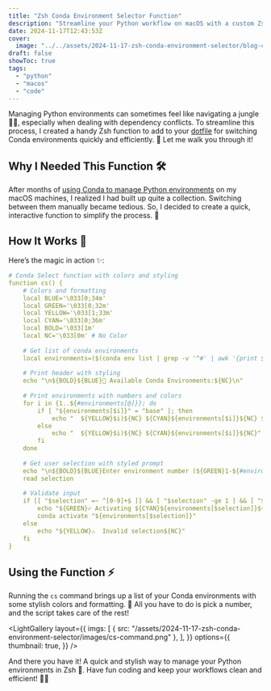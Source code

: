 ```yaml
---
title: "Zsh Conda Environment Selector Function"
description: "Streamline your Python workflow on macOS with a custom Zsh function for quickly selecting and activating Conda environments. Simplify environment management with this interactive and efficient solution!"
date: 2024-11-17T12:43:53Z
cover:
  image: "../../assets/2024-11-17-zsh-conda-environment-selector/blog-cover-2024-11-17-zsh-conda-environment-selector.png"
draft: false
showToc: true
tags:
  - "python"
  - "macos"
  - "code"
---
```


Managing Python environments can sometimes feel like navigating a jungle 🌴🐍, especially when dealing with dependency conflicts. To streamline this process, I created a handy Zsh function to add to your [dotfile](/2024/04/02/updating-my-dotfiles/) for switching Conda environments quickly and efficiently. 🚀 Let me walk you through it!

## Why I Needed This Function 🛠️
After months of [using Conda to manage Python environments](/2024/04/06/conda-for-python-environment-management-on-macos/) on my macOS machines, I realized I had built up quite a collection. Switching between them manually became tedious. So, I decided to create a quick, interactive function to simplify the process. 🎯

## How It Works 🔧
Here’s the magic in action ✨:

```yaml frame="code" title="Something here (YAML)" showLineNumbers
# Conda Select function with colors and styling
function cs() {
    # Colors and formatting
    local BLUE='\033[0;34m'
    local GREEN='\033[0;32m'
    local YELLOW='\033[1;33m'
    local CYAN='\033[0;36m'
    local BOLD='\033[1m'
    local NC='\033[0m' # No Color
    
    # Get list of conda environments
    local environments=($(conda env list | grep -v '^#' | awk '{print $1}' | grep -v '^$'))
    
    # Print header with styling
    echo "\n${BOLD}${BLUE}🐍 Available Conda Environments:${NC}\n"
    
    # Print environments with numbers and colors
    for i in {1..${#environments[@]}}; do
        if [ "${environments[$i]}" = "base" ]; then
            echo "  ${YELLOW}$i)${NC} ${CYAN}${environments[$i]}${NC} ${GREEN}(base)${NC}"
        else
            echo "  ${YELLOW}$i)${NC} ${CYAN}${environments[$i]}${NC}"
        fi
    done
    
    # Get user selection with styled prompt
    echo "\n${BOLD}${BLUE}Enter environment number (${GREEN}1-${#environments[@]}${BLUE}):${NC} "
    read selection
    
    # Validate input
    if [[ "$selection" =~ ^[0-9]+$ ]] && [ "$selection" -ge 1 ] && [ "$selection" -le "${#environments[@]}" ]; then
        echo "${GREEN}✓ Activating ${CYAN}${environments[$selection]}${GREEN} environment...${NC}"
        conda activate "${environments[$selection]}"
    else
        echo "${YELLOW}⚠️  Invalid selection${NC}"
    fi
}
```


## Using the Function ⚡
Running the `cs` command brings up a list of your Conda environments with some stylish colors and formatting. 🎨 All you have to do is pick a number, and the script takes care of the rest!

<LightGallery
  layout={{
    imgs: [
      { src: "/assets/2024-11-17-zsh-conda-environment-selector/images/cs-command.png" },
    ],
  }}
  options={{
    thumbnail: true,
  }}
/>

And there you have it! A quick and stylish way to manage your Python environments in Zsh 🐍. Have fun coding and keep your workflows clean and efficient! 🚀✨
